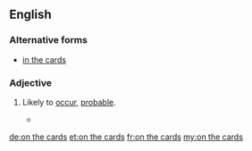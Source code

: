 ==English==

===Alternative forms===
* [[in the cards]]

===Adjective===
{{en-adj|head=[[on]] [[the]] [[cards]]}}

# {{idiomatic}} Likely to [[occur]], [[probable]].
#* {{quote-news
|year=2011
|date=January 15
|author=Saj Chowdhury
|title=Man City 4 - 3 Wolves
|work=BBC
|url=http://news.bbc.co.uk/sport2/hi/football/eng_prem/9357962.stm
|page=
|passage=Wolves, sensing the comeback of all comebacks was '''on the cards''', kept pressing and set up an exciting finish when Ronald Zubar's header was judged to have crossed the line, even though it appeared that Nigel de Jong had successfully cleared the effort. }}

[[de:on the cards]]
[[et:on the cards]]
[[fr:on the cards]]
[[my:on the cards]]